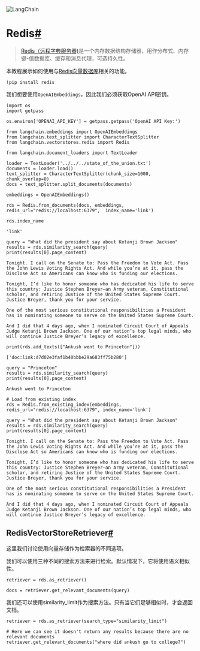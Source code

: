 

<Head>
  <script>
    {
      `(function() {
         var _hmt = _hmt || [];
(function() {
  var hm = document.createElement("script");
  hm.src = "https://hm.baidu.com/hm.js?e60fb290e204e04c5cb6f79b0ac1e697";
  var s = document.getElementsByTagName("script")[0]; 
  s.parentNode.insertBefore(hm, s);
})();
       })();`
    }
  </script>
</Head>

![LangChain](https://pica.zhimg.com/50/v2-56e8bbb52aa271012541c1fe1ceb11a2_r.gif)





Redis[#](#redis "Permalink to this headline")
=============================================

> 
> [Redis（远程字典服务器)](https://en.wikipedia.org/wiki/Redis)是一个内存数据结构存储器，用作分布式、内存键-值数据库、缓存和消息代理，可选持久性。
> 
> 
> 

本教程展示如何使用与[Redis向量数据库](https://redis.com/solutions/use-cases/vector-database/)相关的功能。

```
!pip install redis

```

我们想要使用`OpenAIEmbeddings`，因此我们必须获取OpenAI API密钥。

```
import os
import getpass

os.environ['OPENAI_API_KEY'] = getpass.getpass('OpenAI API Key:')

```

```
from langchain.embeddings import OpenAIEmbeddings
from langchain.text_splitter import CharacterTextSplitter
from langchain.vectorstores.redis import Redis

```

```
from langchain.document_loaders import TextLoader

loader = TextLoader('../../../state_of_the_union.txt')
documents = loader.load()
text_splitter = CharacterTextSplitter(chunk_size=1000, chunk_overlap=0)
docs = text_splitter.split_documents(documents)

embeddings = OpenAIEmbeddings()

```

```
rds = Redis.from_documents(docs, embeddings, redis_url="redis://localhost:6379",  index_name='link')

```

```
rds.index_name

```

```
'link'

```

```
query = "What did the president say about Ketanji Brown Jackson"
results = rds.similarity_search(query)
print(results[0].page_content)

```

```
Tonight. I call on the Senate to: Pass the Freedom to Vote Act. Pass the John Lewis Voting Rights Act. And while you’re at it, pass the Disclose Act so Americans can know who is funding our elections. 

Tonight, I’d like to honor someone who has dedicated his life to serve this country: Justice Stephen Breyer—an Army veteran, Constitutional scholar, and retiring Justice of the United States Supreme Court. Justice Breyer, thank you for your service. 

One of the most serious constitutional responsibilities a President has is nominating someone to serve on the United States Supreme Court. 

And I did that 4 days ago, when I nominated Circuit Court of Appeals Judge Ketanji Brown Jackson. One of our nation’s top legal minds, who will continue Justice Breyer’s legacy of excellence.

```

```
print(rds.add_texts(["Ankush went to Princeton"]))

```

```
['doc:link:d7d02e3faf1b40bbbe29a683ff75b280']

```

```
query = "Princeton"
results = rds.similarity_search(query)
print(results[0].page_content)

```

```
Ankush went to Princeton

```

```
# Load from existing index
rds = Redis.from_existing_index(embeddings, redis_url="redis://localhost:6379", index_name='link')

query = "What did the president say about Ketanji Brown Jackson"
results = rds.similarity_search(query)
print(results[0].page_content)

```

```
Tonight. I call on the Senate to: Pass the Freedom to Vote Act. Pass the John Lewis Voting Rights Act. And while you’re at it, pass the Disclose Act so Americans can know who is funding our elections. 

Tonight, I’d like to honor someone who has dedicated his life to serve this country: Justice Stephen Breyer—an Army veteran, Constitutional scholar, and retiring Justice of the United States Supreme Court. Justice Breyer, thank you for your service. 

One of the most serious constitutional responsibilities a President has is nominating someone to serve on the United States Supreme Court. 

And I did that 4 days ago, when I nominated Circuit Court of Appeals Judge Ketanji Brown Jackson. One of our nation’s top legal minds, who will continue Justice Breyer’s legacy of excellence.

```

RedisVectorStoreRetriever[#](#redisvectorstoreretriever "Permalink to this headline")
-------------------------------------------------------------------------------------

这里我们讨论使用向量存储作为检索器的不同选项。

我们可以使用三种不同的搜索方法来进行检索。默认情况下，它将使用语义相似性。

```
retriever = rds.as_retriever()

```

```
docs = retriever.get_relevant_documents(query)

```

我们还可以使用similarity_limit作为搜索方法。只有当它们足够相似时，才会返回文档。

```
retriever = rds.as_retriever(search_type="similarity_limit")

```

```
# Here we can see it doesn't return any results because there are no relevant documents
retriever.get_relevant_documents("where did ankush go to college?")

```

